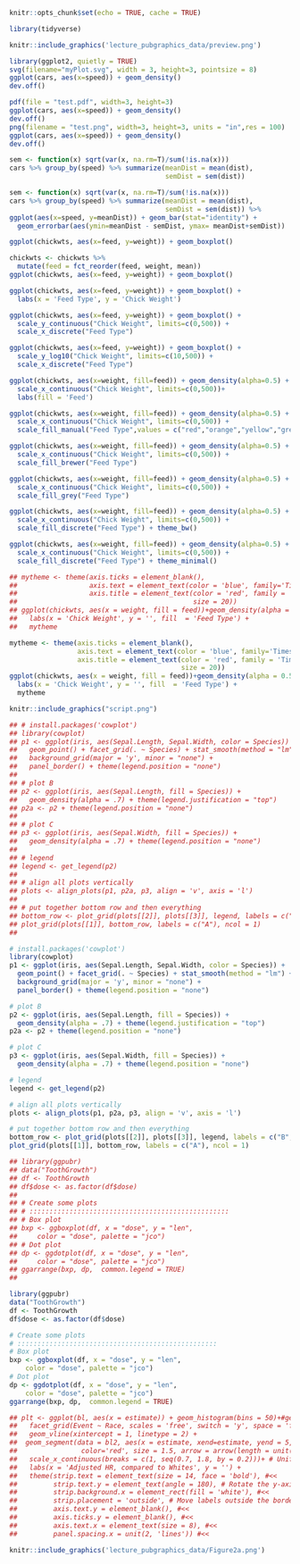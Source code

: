 
```r
knitr::opts_chunk$set(echo = TRUE, cache = TRUE)

library(tidyverse)

```
```r
knitr::include_graphics('lecture_pubgraphics_data/preview.png')

```
```r
library(ggplot2, quietly = TRUE)
svg(filename="myPlot.svg", width = 3, height=3, pointsize = 8)
ggplot(cars, aes(x=speed)) + geom_density()
dev.off()

```
```r
pdf(file = "test.pdf", width=3, height=3)
ggplot(cars, aes(x=speed)) + geom_density()
dev.off()
png(filename = "test.png", width=3, height=3, units = "in",res = 100)
ggplot(cars, aes(x=speed)) + geom_density()
dev.off()

```
```r
sem <- function(x) sqrt(var(x, na.rm=T)/sum(!is.na(x)))
cars %>% group_by(speed) %>% summarize(meanDist = mean(dist),
                                       semDist = sem(dist))


```
```r
sem <- function(x) sqrt(var(x, na.rm=T)/sum(!is.na(x)))
cars %>% group_by(speed) %>% summarize(meanDist = mean(dist),
                                       semDist = sem(dist)) %>% 
ggplot(aes(x=speed, y=meanDist)) + geom_bar(stat="identity") +
  geom_errorbar(aes(ymin=meanDist - semDist, ymax= meanDist+semDist))

```
```r
ggplot(chickwts, aes(x=feed, y=weight)) + geom_boxplot()

```
```r
chickwts <- chickwts %>% 
  mutate(feed = fct_reorder(feed, weight, mean))
ggplot(chickwts, aes(x=feed, y=weight)) + geom_boxplot()

```
```r
ggplot(chickwts, aes(x=feed, y=weight)) + geom_boxplot() + 
  labs(x = 'Feed Type', y = 'Chick Weight')

```
```r
ggplot(chickwts, aes(x=feed, y=weight)) + geom_boxplot() + 
  scale_y_continuous("Chick Weight", limits=c(0,500)) +
  scale_x_discrete("Feed Type")

```
```r
ggplot(chickwts, aes(x=feed, y=weight)) + geom_boxplot() + 
  scale_y_log10("Chick Weight", limits=c(10,500)) +
  scale_x_discrete("Feed Type")

```
```r
ggplot(chickwts, aes(x=weight, fill=feed)) + geom_density(alpha=0.5) + 
  scale_x_continuous("Chick Weight", limits=c(0,500))+
  labs(fill = 'Feed')

```
```r
ggplot(chickwts, aes(x=weight, fill=feed)) + geom_density(alpha=0.5) + 
  scale_x_continuous("Chick Weight", limits=c(0,500)) +
  scale_fill_manual("Feed Type",values = c("red","orange","yellow","green","blue","violet"))

```
```r
ggplot(chickwts, aes(x=weight, fill=feed)) + geom_density(alpha=0.5) + 
  scale_x_continuous("Chick Weight", limits=c(0,500)) +
  scale_fill_brewer("Feed Type")

```
```r
ggplot(chickwts, aes(x=weight, fill=feed)) + geom_density(alpha=0.5) + 
  scale_x_continuous("Chick Weight", limits=c(0,500)) +
  scale_fill_grey("Feed Type")

```
```r
ggplot(chickwts, aes(x=weight, fill=feed)) + geom_density(alpha=0.5) + 
  scale_x_continuous("Chick Weight", limits=c(0,500)) +
  scale_fill_discrete("Feed Type") + theme_bw()

```
```r
ggplot(chickwts, aes(x=weight, fill=feed)) + geom_density(alpha=0.5) + 
  scale_x_continuous("Chick Weight", limits=c(0,500)) +
  scale_fill_discrete("Feed Type") + theme_minimal()

```
```r
## mytheme <- theme(axis.ticks = element_blank(),
##                  axis.text = element_text(color = 'blue', family='Times New Roman'),
##                  axis.title = element_text(color = 'red', family = 'Times New Roman',
##                                            size = 20))
## ggplot(chickwts, aes(x = weight, fill = feed))+geom_density(alpha = 0.5) +
##   labs(x = 'Chick Weight', y = '', fill  = 'Feed Type') +
##   mytheme

```
```r
mytheme <- theme(axis.ticks = element_blank(),
                 axis.text = element_text(color = 'blue', family='Times New Roman'),
                 axis.title = element_text(color = 'red', family = 'Times New Roman',
                                           size = 20))
ggplot(chickwts, aes(x = weight, fill = feed))+geom_density(alpha = 0.5) +
  labs(x = 'Chick Weight', y = '', fill  = 'Feed Type') + 
  mytheme

```
```r
knitr::include_graphics("script.png")

```
```r
## # install.packages('cowplot')
## library(cowplot)
## p1 <- ggplot(iris, aes(Sepal.Length, Sepal.Width, color = Species)) +
##   geom_point() + facet_grid(. ~ Species) + stat_smooth(method = "lm") +
##   background_grid(major = 'y', minor = "none") +
##   panel_border() + theme(legend.position = "none")
## 
## # plot B
## p2 <- ggplot(iris, aes(Sepal.Length, fill = Species)) +
##   geom_density(alpha = .7) + theme(legend.justification = "top")
## p2a <- p2 + theme(legend.position = "none")
## 
## # plot C
## p3 <- ggplot(iris, aes(Sepal.Width, fill = Species)) +
##   geom_density(alpha = .7) + theme(legend.position = "none")
## 
## # legend
## legend <- get_legend(p2)
## 
## # align all plots vertically
## plots <- align_plots(p1, p2a, p3, align = 'v', axis = 'l')
## 
## # put together bottom row and then everything
## bottom_row <- plot_grid(plots[[2]], plots[[3]], legend, labels = c("B", "C"), rel_widths = c(1, 1, .3), nrow = 1)
## plot_grid(plots[[1]], bottom_row, labels = c("A"), ncol = 1)
## 

```
```r
# install.packages('cowplot')
library(cowplot)
p1 <- ggplot(iris, aes(Sepal.Length, Sepal.Width, color = Species)) + 
  geom_point() + facet_grid(. ~ Species) + stat_smooth(method = "lm") +
  background_grid(major = 'y', minor = "none") + 
  panel_border() + theme(legend.position = "none")

# plot B
p2 <- ggplot(iris, aes(Sepal.Length, fill = Species)) +
  geom_density(alpha = .7) + theme(legend.justification = "top")
p2a <- p2 + theme(legend.position = "none")

# plot C
p3 <- ggplot(iris, aes(Sepal.Width, fill = Species)) +
  geom_density(alpha = .7) + theme(legend.position = "none")

# legend
legend <- get_legend(p2)

# align all plots vertically
plots <- align_plots(p1, p2a, p3, align = 'v', axis = 'l')

# put together bottom row and then everything
bottom_row <- plot_grid(plots[[2]], plots[[3]], legend, labels = c("B", "C"), rel_widths = c(1, 1, .3), nrow = 1)
plot_grid(plots[[1]], bottom_row, labels = c("A"), ncol = 1)


```
```r
## library(ggpubr)
## data("ToothGrowth")
## df <- ToothGrowth
## df$dose <- as.factor(df$dose)
## 
## # Create some plots
## # ::::::::::::::::::::::::::::::::::::::::::::::::::
## # Box plot
## bxp <- ggboxplot(df, x = "dose", y = "len",
##     color = "dose", palette = "jco")
## # Dot plot
## dp <- ggdotplot(df, x = "dose", y = "len",
##     color = "dose", palette = "jco")
## ggarrange(bxp, dp,  common.legend = TRUE)
## 

```
```r
library(ggpubr)
data("ToothGrowth")
df <- ToothGrowth
df$dose <- as.factor(df$dose)

# Create some plots
# ::::::::::::::::::::::::::::::::::::::::::::::::::
# Box plot
bxp <- ggboxplot(df, x = "dose", y = "len",
    color = "dose", palette = "jco")
# Dot plot
dp <- ggdotplot(df, x = "dose", y = "len",
    color = "dose", palette = "jco")
ggarrange(bxp, dp,  common.legend = TRUE)


```
```r
## plt <- ggplot(bl, aes(x = estimate)) + geom_histogram(bins = 50)+#geom_density() +
##   facet_grid(Event ~ Race, scales = 'free', switch = 'y', space = 'free_x') +
##   geom_vline(xintercept = 1, linetype = 2) +
##  geom_segment(data = bl2, aes(x = estimate, xend=estimate, yend = 5, y = hts),
##                color='red', size = 1.5, arrow = arrow(length = unit(.2, 'cm')))+
##   scale_x_continuous(breaks = c(1, seq(0.7, 1.8, by = 0.2)))+ # Unified the x-axis ticks
##   labs(x = 'Adjusted HR, compared to Whites', y = '') +
##   theme(strip.text = element_text(size = 14, face = 'bold'), #<<
##         strip.text.y = element_text(angle = 180), # Rotate the y-axis labels #<<
##         strip.background.x = element_rect(fill = 'white'), #<<
##         strip.placement = 'outside', # Move labels outside the borders #<<
##         axis.text.y = element_blank(), #<<
##         axis.ticks.y = element_blank(), #<<
##         axis.text.x = element_text(size = 8), #<<
##         panel.spacing.x = unit(2, 'lines')) #<<

```
```r
knitr::include_graphics('lecture_pubgraphics_data/Figure2a.png')
```

